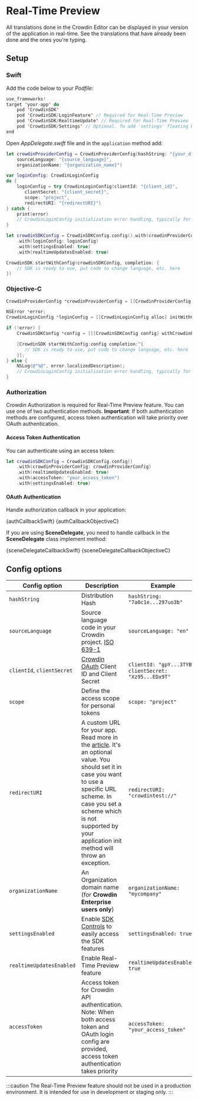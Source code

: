 
# Real-Time Preview

All translations done in the Crowdin Editor can be displayed in your version of the application in real-time. See the translations that have already been done and the ones you're typing.

## Setup

### Swift

Add the code below to your *Podfile*:

```swift title="Podfile"
use_frameworks!
target 'your-app' do
    pod 'CrowdinSDK'
    pod 'CrowdinSDK/LoginFeature' // Required for Real-Time Preview
    pod 'CrowdinSDK/RealtimeUpdate' // Required for Real-Time Preview
    pod 'CrowdinSDK/Settings' // Optional. To add 'settings' floating button
end
```

Open *AppDelegate.swift* file and in the `application` method add:

```swift title="AppDelegate.swift"
let crowdinProviderConfig = CrowdinProviderConfig(hashString: "{your_distribution_hash}",
    sourceLanguage: "{source_language}",
    organizationName: "{organization_name}")

var loginConfig: CrowdinLoginConfig
do {
    loginConfig = try CrowdinLoginConfig(clientId: "{client_id}",
       clientSecret: "{client_secret}",
       scope: "project",
       redirectURI: "{redirectURI}")
} catch {
    print(error)
    // CrowdinLoginConfig initialization error handling, typically for empty values and for wrong redirect URI value.
}

let crowdinSDKConfig = CrowdinSDKConfig.config().with(crowdinProviderConfig: crowdinProviderConfig)
    .with(loginConfig: loginConfig)
    .with(settingsEnabled: true)
    .with(realtimeUpdatesEnabled: true)

CrowdinSDK.startWithConfig(crowdinSDKConfig, completion: {
    // SDK is ready to use, put code to change language, etc. here
})
```

### Objective-C

```objectivec
CrowdinProviderConfig *crowdinProviderConfig = [[CrowdinProviderConfig alloc] initWithHashString:@"" sourceLanguage:@"" organizationName:@"{organization_name}"];

NSError *error;
CrowdinLoginConfig *loginConfig = [[CrowdinLoginConfig alloc] initWithClientId:@"{client_id}" clientSecret:@"{client_secret}" scope:@"project" error:&error];

if (!error) {
    CrowdinSDKConfig *config = [[[CrowdinSDKConfig config] withCrowdinProviderConfig:crowdinProviderConfig] withLoginConfig:loginConfig];

    [CrowdinSDK startWithConfig:config completion:^{
       // SDK is ready to use, put code to change language, etc. here
    }];
} else {
    NSLog(@"%@", error.localizedDescription);
    // CrowdinLoginConfig initialization error handling, typically for empty values and for wrong redirect URI value.
}
```

### Authorization

Crowdin Authorization is required for Real-Time Preview feature. You can use one of two authentication methods. **Important**: If both authentication methods are configured, access token authentication will take priority over OAuth authentication.

#### Access Token Authentication

You can authenticate using an access token:

```swift
let crowdinSDKConfig = CrowdinSDKConfig.config()
    .with(crowdinProviderConfig: crowdinProviderConfig)
    .with(realtimeUpdatesEnabled: true)
    .with(accessToken: "your_access_token")
    .with(settingsEnabled: true)
```

#### OAuth Authentication

Handle authorization callback in your application:


<Tabs groupId="language">
  <TabItem value="swift" label="Swift"><CodeBlock language="swift">{authCallbackSwift}</CodeBlock></TabItem>
  <TabItem value="obj-c" label="Objective-C"><CodeBlock language="objectivec">{authCallbackObjectiveC}</CodeBlock></TabItem>
</Tabs>

If you are using **SceneDelegate**, you need to handle callback in the **SceneDelegate**  class implement method:


<Tabs groupId="language">
  <TabItem value="swift" label="Swift"><CodeBlock language="swift">{sceneDelegateCallbackSwift}</CodeBlock></TabItem>
  <TabItem value="obj-c" label="Objective-C"><CodeBlock language="objectivec">{sceneDelegateCallbackObjectiveC}</CodeBlock></TabItem>
</Tabs>

## Config options

| Config option              | Description                                                                                                                                                                                                                                                                                                                                                                                                                        | Example                                                  |
|----------------------------|------------------------------------------------------------------------------------------------------------------------------------------------------------------------------------------------------------------------------------------------------------------------------------------------------------------------------------------------------------------------------------------------------------------------------------|----------------------------------------------------------|
| `hashString`               | Distribution Hash                                                                                                                                                                                                                                                                                                                                                                                                                  | `hashString: "7a0c1e...297uo3b"`                         |
| `sourceLanguage`           | Source language code in your Crowdin project. [ISO 639-1](http://www.loc.gov/standards/iso639-2/php/English_list.php)                                                                                                                                                                                                                                                                                                              | `sourceLanguage: "en"`                                   |
| `clientId`, `clientSecret` | [Crowdin OAuth](https://support.crowdin.com/creating-oauth-app/) Client ID and Client Secret                                                                                                                                                                                                                                                                                                                                       | `clientId: "gpY...3TYB"`, `clientSecret: "Xz95...EDx9T"` |
| `scope`                    | Define the access scope for personal tokens                                                                                                                                                                                                                                                                                                                                                                                        | `scope: "project"`                                       |
| `redirectURI`              | A custom URL for your app. Read more in the [article](https://developer.apple.com/documentation/uikit/inter-process_communication/allowing_apps_and_websites_to_link_to_your_content/defining_a_custom_url_scheme_for_your_app). It's an optional value. You should set it in case you want to use a specific URL scheme. In case you set a scheme which is not supported by your application init method will throw an exception. | `redirectURI: "crowdintest://"`                          |
| `organizationName`         | An Organization domain name (for **Crowdin Enterprise users only**)                                                                                                                                                                                                                                                                                                                                                                | `organizationName: "mycompany"`                          |
| `settingsEnabled`          | Enable [SDK Controls](/advanced-features/sdk-controls) to easily access the SDK features                                                                                                                                                                                                                                                                                                                                           | `settingsEnabled: true`                                  |
| `realtimeUpdatesEnabled`   | Enable Real-Time Preview feature                                                                                                                                                                                                                                                                                                                                                                                                   | `realtimeUpdatesEnabled: true`                           |
| `accessToken`              | Access token for Crowdin API authentication. Note: When both access token and OAuth login config are provided, access token authentication takes priority                                                                                                                                                                                                                                                                            | `accessToken: "your_access_token"`                       |

:::caution
The Real-Time Preview feature should not be used in a production environment. It is intended for use in development or staging only.
:::
